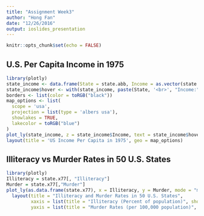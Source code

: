 ```yaml
---
title: "Assignment Week3"
author: "Hong Fan"
date: "12/26/2016"
output: ioslides_presentation
---
```


```r
knitr::opts_chunk$set(echo = FALSE)
```

## U.S. Per Capita Income in 1975
```r
library(plotly)
state_income <- data.frame(State = state.abb, Income = as.vector(state.x77[,2]))
state_income$hover <- with(state_income, paste(State, '<br>', "Income:", Income))
borders <- list(color = toRGB("black"))
map_options <- list(
  scope = 'usa',
  projection = list(type = 'albers usa'),
  showlakes = TRUE,
  lakecolor = toRGB("blue")
)
plot_ly(state_income, z = state_income$Income, text = state_income$hover, locations =        state_income$State, type = 'choropleth', locationmode = "USA-states", color = state_income$Income, colors = 'Purples',          marker = list(line = borders)) %>%
layout(title = 'US Income Per Capita in 1975', geo = map_options)
```

## Illiteracy vs Murder Rates in 50 U.S. States
```r
library(plotly)
Illiteracy = state.x77[, "Illiteracy"]
Murder = state.x77[,"Murder"]
plot_ly(as.data.frame(state.x77), x = Illiteracy, y = Murder, mode = "markers") %>%
  layout(title = "Illiteracy and Murder Rates in 50 U.S. States",
         xaxis = list(title = "Illiteracy (Percent of population)", showgrid = F),
         yaxis = list(title = "Murder Rates (per 100,000 population)", showgrid = F))
```

